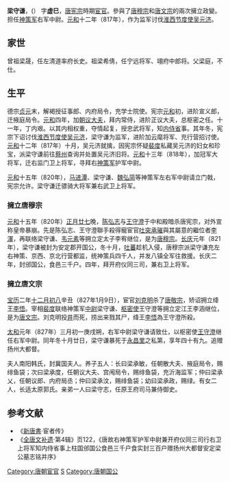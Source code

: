 {{東亞男性歷史人物
|名稱 =唐朝邠国公 梁守谦
|身份 =右[[神策军|神策军]][[开府仪同三司|开府仪同三司]][[上将军|上将军]]知[[内侍省|内侍省]]事
|國家 =[[大唐|大唐]]
|時代 =[[唐朝|唐朝]]中期
|主君 =[[唐德宗|唐德宗]]→[[唐顺宗|唐顺宗]]→[[唐宪宗|唐宪宗]]→[[唐穆宗|唐穆宗]]→[[唐敬宗|唐敬宗]]→[[唐文宗|唐文宗]]
|屆數 =
|最高職務 =唐朝宦官权臣、军事家、政治家
|前任 = [[刘光琦|刘光琦]]
|繼任 = [[王守澄|王守澄]]
|圖片名稱 =
|圖片大小 =250px
|圖片說明 =邠國公梁守謙
|姓名 =梁守谦
|字 =虚巳
|號 =
|職官 =
|勛官 =[[上柱国|上柱国]][[开府|开府]][[仪同三司|仪同三司]]
|散階 =上将军知内侍省事
|軍號 =右神策军授枢密使
|位階 =正一品
|比秩 =一千石
|功臣號 =上柱国[[邠国|邠国]]公
|封爵 =邠国公
|封號 =骠骑上将军
|封地 =
|神號 =
|尊號 =[[神策上帅柱国|神策上帅柱国]]
|族裔 = 汉族
|氏族 =
|籍貫 =[[长安|长安]]
|祖籍 =[[夏阳|夏阳]]
|本籍 =[[安定郡|安定郡]][[乌氏|乌氏]]
|出身地 =
|府邸 =
|世系 = 
|初名 =
|小字 =
|別名 =
|法號 =
|院號 =
|其他名號 =
|出生日期 =[[唐代宗|唐代宗]][[大历|大历]]十四年(779年）
|出生地點 =[[长安|长安]]
|婚年 =
|逝世日期 =[[唐文宗|唐文宗]][[大和_(唐朝)|大和]]元年(827年)
|逝世地點 =长安[[永昌里|永昌里]]家中
|在位年代 =
|廟號 =
|諡號 ='''靖庄'''
|墓葬 =
|祠廟 =
|曾祖父 =
|祖父=
|父親 =[[梁庭|梁庭]]
|嫡母 =张氏
|母親 =
|繼父=
|繼母=
|養父=
|養母=
|元配 =韩氏
|正室 =
|妻 =
|繼室 =
|平妻 =
|側室 =
|元配之父 =
|元配之嫡母 =
|元配之母 =
|正室之父 =
|正室之嫡母 =
|正室之母 =
|妻之父 =
|妻之嫡母 =
|妻之母 =
|繼室之父 =
|繼室之嫡母 =
|繼室之母 =
|平妻之父 =
|平妻之嫡母 =
|平妻之母 =
|兄弟 =
|姊妹 =
|嫡兄弟 =
|嫡姊妹 =
|庶兄弟 =[[梁守事|梁守事]]等
|庶姊妹 =
|同胞兄弟 =[[梁守志|梁守志]]
|同胞姊妹 =
|異母兄弟 =
|異母姊妹 =
|異父兄弟 =
|異父姊妹 =
|繼兄弟 =
|繼姊妹 =
|子 =[[梁承敏|梁承敏]]<br>[[梁承度|梁承度]]<br>[[梁承乂|梁承乂]]<br>[[梁承汶|梁承汶]]<br>[[梁承政|梁承政]]
|女 =
|嫡子 =
|嫡女 =
|庶子 =
|庶女 =
|養子 =
|養女 =
|繼子 =
|繼女 =
|其他親屬 =祖父[[梁希倩|梁希倩]]
|出身 =
|功名 = 
|經歷 =[[唐德宗|唐德宗]][[貞元_(唐朝)|贞元]]末年入宫，历任[[内府局令|内府局令]]、[[学士院使|学士院使]]、[[掖庭局令|掖庭局令]]、[[内常侍|内常侍]]等职<br>[[唐宪宗|唐宪宗]]元和四年，“总领[[枢密|枢密]]之任”<br>元和十一年冬，讨淮西[[吴元济|吴元济]]，以梁守谦为[[行营|行营]][[招讨|招讨]][[都监使|都监使]]<br>元和十二年五月，拜[[枢密使|枢密使]]<br>元和十三年，任[[右监门卫|右监门卫]]上将军、右[[神策军|神策军]][[护军|护军]]中尉<br>元和十五年，迁[[骠骑大将军|骠骑大将军]]，兼右[[武卫|武卫]][[上将军|上将军]]，深得唐宪宗宠信<br>'''梁守谦先后拥立唐穆宗李恒和唐文宗李昂为帝'''
|著作 =
|注釋 =
}}
'''梁守谦'''，({{bd|779年||827年||}}） 字'''虚巳'''，[[唐宪宗|唐宪宗]]時期[[宦官|宦官]]。參與了[[唐穆宗|唐穆宗]]和[[唐文宗|唐文宗]]的兩次擁立政變。担任[[神策军|神策军]]右军中尉。[[元和_(唐朝)|元和]]十二年（817年），作为监军讨伐[[淮西节度使|淮西节度使]][[吴元济|吴元济]]。

== 家世 ==
曾祖梁晟，任左清道率府长史。祖梁希倩，任宁远将军、翊府中郎将。父梁庭，不仕。
== 生平 ==
德宗[[貞元_(唐朝)|贞元]]末，解褐授征事郎、内府局令，充学士院使。宪宗[[元和_(唐朝)|元和]]初，进阶宣义郎，迁掖庭局令。[[元和_(唐朝)|元和]]四年，加[[朝议大夫|朝议大夫]]，拜内常侍，进阶正议大夫，总枢密之任。十一年，丁内艰。以其内相权重，夺情起复，授忠武将军，知[[内侍省|内侍省]]事。其年冬，宪宗下诏讨伐[[淮西节度使|淮西节度使]][[吴元济|吴元济]]，梁守谦为监军，进阶加云麾将军、充行营招讨使。[[元和_(唐朝)|元和]]十二年（817年）十月，吴元济就擒，因宪宗怀疑[[裴度|裴度]]私藏吴元济的妇女和珍宝，派梁守谦前往[[蔡州|蔡州]]查询并处置吴元济旧将。[[元和_(唐朝)|元和]]十三年（818年），加冠军大将军，迁右监门卫上将军，寻拜右[[神策军|神策军]]护军中尉。

[[元和_(唐朝)|元和]]十五年（820年），[[马进潭|马进潭]]、梁守谦、[[魏弘简|魏弘简]]等神策军左右军中尉请立门戟，宪宗允许。梁守谦迁骠骑大将军兼右武卫上将军。

===擁立唐穆宗===
[[元和_(唐朝)|元和]]十五年（820年）[[正月廿七|正月廿七]]晚，[[陈弘志|陈弘志]]与[[王守澄|王守澄]]于中和殿暗杀唐宪宗，对外宣称皇帝暴崩。先是陈弘志、王守澄聯手殺得寵宦官[[吐突承璀|吐突承璀]]與其屬意的繼位者[[李惲_(澧王)|李渾]]，再联络梁守谦、[[韦元素|韦元素]]等拥立定太子李宥继位，是为[[唐穆宗|唐穆宗]]。[[长庆|长庆]]元年（821年），梁守谦被封为安定郡开国公，冬十月，[[吐蕃|吐蕃]]趁机入侵，唐穆宗派梁守谦充左右神策、京西、京北行营都监，统神策兵四千人，并发八镇全军往救援。长庆二年，封邠国公，食邑三千户。四年，拜开府仪同三司，兼右卫上将军。

===擁立唐文宗===
[[寶曆_(唐朝)|宝历]]二年[[十二月初八|十二月初八]]辛丑（827年1月9日），宦官[[刘克明|刘克明]]杀了[[唐敬宗|唐敬宗]]，矫诏拥立绛王[[李悟|李悟]]。宰相[[裴度|裴度]]联络神策军[[中尉_(古代官制)|中尉]]梁守谦、[[枢密使|枢密使]]王守澄等拥立定江王李涵继位，是为[[唐文宗|唐文宗]]。刘克明投[[井|井]]而死，捞出来戮其尸，绛王[[李悟|李悟]]為王守澄所殺。

[[大和_(唐朝)|太和]]元年（827年）三月初一庚戌朔，右军中尉梁守谦请致仕，以枢密使[[王守澄|王守澄]]继任右军中尉。同年冬十月廿日，梁守谦暴死于[[永昌里|永昌里]]之私第，享年四十有九。追赠扬州大都督。

夫人南阳韩氏，封冀国夫人。养子五人：长曰梁承敏，任朝散大夫、掖庭局令，赐绯鱼袋；次曰梁承度，任朝议大夫、宫闱局令，赐绯鱼袋，充沂海监军；仲曰梁承乂，任朝议郎、内府局丞；仲曰梁承汶，赐绯鱼袋；幼曰梁承政，赐绿。有女二人，长适太原郭氏。亲弟一人曰梁守志，任原王府司马兼侍御史。

==参考文献==
*《[[新唐書|新唐書]]·宦者传》
*《[[全唐文补遗|全唐文补遗]]·第4辑》页122，《唐故右神策军护军中尉兼开府仪同三司行右卫上将军知内侍省事上柱国邠国公食邑三千户食实封三百户赠扬州大都督安定梁公墓志铭并序》

{{DEFAULTSORT:L}}
[[Category:唐朝宦官|Category:唐朝宦官]]
[[Category:梁姓|S]]
[[Category:唐朝国公|Category:唐朝国公]]